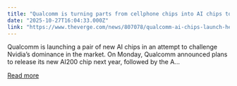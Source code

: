 ```yaml
---
title: "Qualcomm is turning parts from cellphone chips into AI chips to rival Nvidia"
date: "2025-10-27T16:04:33.000Z"
link: "https://www.theverge.com/news/807078/qualcomm-ai-chips-launch-hexagon-npus"
---
```


Qualcomm is launching a pair of new AI chips in an attempt to challenge Nvidia’s dominance in the market. On Monday, Qualcomm announced plans to release its new AI200 chip next year, followed by the A...

[Read more](https://www.theverge.com/news/807078/qualcomm-ai-chips-launch-hexagon-npus)
